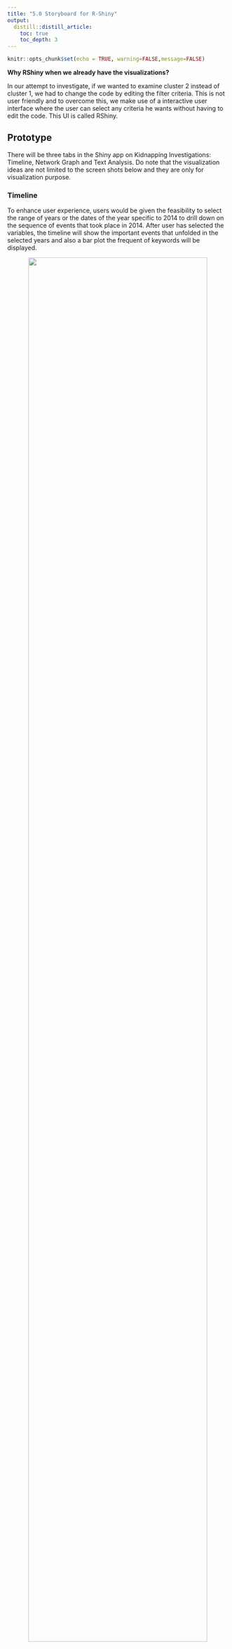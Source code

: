```yaml
---
title: "5.0 Storyboard for R-Shiny"
output:
  distill::distill_article:
    toc: true
    toc_depth: 3
---
```


```r
knitr::opts_chunk$set(echo = TRUE, warning=FALSE,message=FALSE)
```

**Why RShiny when we already have the visualizations?**

In our attempt to investigate, if we wanted to examine cluster 2 instead of cluster 1, we had to change the code by editing the filter criteria. This is not user friendly and to overcome this, we make use of a interactive user interface where the user can select any criteria he wants without having to edit the code. This UI is called RShiny.


## Prototype

There will be three tabs in the Shiny app on Kidnapping Investigations: Timeline, Network Graph and Text Analysis. Do note that the visualization ideas are not limited to the screen shots below and they are only for visualization purpose.

### Timeline

To enhance user experience, users would be given the feasibility to select the range of years or the dates of the year specific to 2014 to drill down on the sequence of events that took place in 2014. After user has selected the variables, the timeline will show the important events that unfolded in the selected years and also a bar plot  the frequent of keywords will be displayed.

<center>
![](img/shiny1.JPG){width=90%}
</center>

### Network Graph

For the network visualization, users can specify if they want to look into work related or non work related by selecting the appropriate check box. Apart from this, they can also narrow down on the number of nodes by selecting the nodes the user wants to see.

<center>
![](img/shiny2.JPG){width=90%}
</center>

### Text Analysis

Since a major component of this investigation is textual, there will be a collective of visualizations shown to the user to compare the text. The user can select one or more clusters from the drop down and also specific newsgroups he wants to compare.

<center>
![](img/shiny3.JPG){width=90%}
</center>